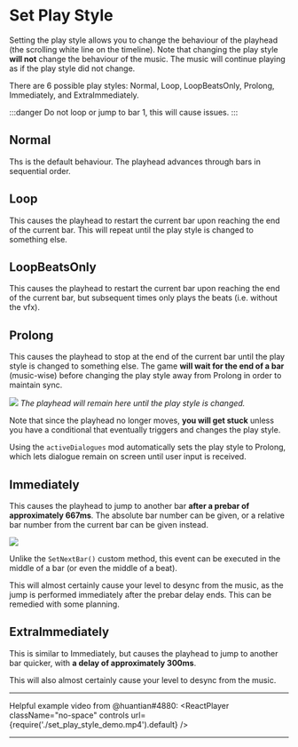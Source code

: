 
# Set Play Style
Setting the play style allows you to change the behaviour of the playhead (the scrolling white line on the timeline). Note that changing the play style **will not** change the behaviour of the music. The music will continue playing as if the play style did not change. 

There are 6 possible play styles: Normal, Loop, LoopBeatsOnly, Prolong, Immediately, and ExtraImmediately.

:::danger
Do not loop or jump to bar 1, this will cause issues.
:::

## Normal

Ths is the default behaviour. The playhead advances through bars in sequential order.

## Loop
This causes the playhead to restart the current bar upon reaching the end of the current bar. This will repeat until the play style is changed to something else.

## LoopBeatsOnly
This causes the playhead to restart the current bar upon reaching the end of the current bar, but subsequent times only plays the beats (i.e. without the vfx).

## Prolong
This causes the playhead to stop at the end of the current bar until the play style is changed to something else. The game **will wait for the end of a bar** (music-wise) before changing the play style away from Prolong in order to maintain sync.

![](https://i.imgur.com/61rKfMT.png)
*The playhead will remain here until the play style is changed.*

Note that since the playhead no longer moves, **you will get stuck** unless you have a conditional that eventually triggers and changes the play style.

Using the `activeDialogues` mod automatically sets the play style to Prolong, which lets dialogue remain on screen until user input is received.

## Immediately
This causes the playhead to jump to another bar **after a prebar of approximately 667ms**. The absolute bar number can be given, or a relative bar number from the current bar can be given instead.

![](https://i.imgur.com/ij7uQ1d.png)

Unlike the `SetNextBar()` custom method, this event can be executed in the middle of a bar (or even the middle of a beat).

This will almost certainly cause your level to desync from the music, as the jump is performed immediately after the prebar delay ends. This can be remedied with some planning.


## ExtraImmediately
This is similar to Immediately, but causes the playhead to jump to another bar quicker, with **a delay of approximately 300ms**.

This will also almost certainly cause your level to desync from the music.

----

Helpful example video from @huantian#4880:
<ReactPlayer className="no-space" controls url={require('./set_play_style_demo.mp4').default} />

----
